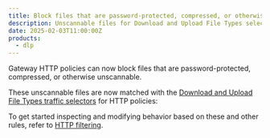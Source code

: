 ```yaml
---
title: Block files that are password-protected, compressed, or otherwise unscannable.
description: Unscannable files for Download and Upload File Types selectors
date: 2025-02-03T11:00:00Z
products:
  - dlp
---
```



Gateway HTTP policies can now block files that are password-protected, compressed, or otherwise unscannable.

These unscannable files are now matched with the [Download and Upload File Types traffic selectors](/cloudflare-one/policies/gateway/http-policies/#download-and-upload-file-types) for HTTP policies:

<Render file="gateway/policies/unscannable-files" product="cloudflare-one" />

To get started inspecting and modifying behavior based on these and other rules, refer to [HTTP filtering](/cloudflare-one/policies/gateway/initial-setup/http/).
